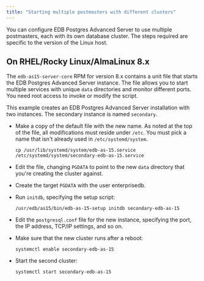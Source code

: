 ```yaml
---
title: "Starting multiple postmasters with different clusters"
---
```


You can configure EDB Postgres Advanced Server to use multiple postmasters, each with its own database cluster. The steps required are specific to the version of the Linux host.

## On RHEL/Rocky Linux/AlmaLinux 8.x

The `edb-as15-server-core` RPM for version 8.x contains a unit file that starts the EDB Postgres Advanced Server instance. The file allows you to start multiple services with unique `data` directories and monitor different ports. You need root access to invoke or modify the script.

This example creates an EDB Postgres Advanced Server installation with two instances. The secondary instance is named `secondary`.

-   Make a copy of the default file with the new name. As noted at the top of the file, all modifications must reside under `/etc`. You must pick a name that isn't already used in `/etc/systemd/system`.

    ```text
    cp /usr/lib/systemd/system/edb-as-15.service /etc/systemd/system/secondary-edb-as-15.service
    ```

-   Edit the file, changing `PGDATA` to point to the new `data` directory that you're creating the cluster against.

-   Create the target `PGDATA` with the user enterprisedb.

-   Run `initdb`, specifying the setup script:

    ```text
    /usr/edb/as15/bin/edb-as-15-setup initdb secondary-edb-as-15
    ```

-   Edit the `postgresql.conf` file for the new instance, specifying the port, the IP address, TCP/IP settings, and so on.

-   Make sure that the new cluster runs after a reboot:

    ```text
    systemctl enable secondary-edb-as-15
    ```

-   Start the second cluster:

    ```text
    systemctl start secondary-edb-as-15
    ```
